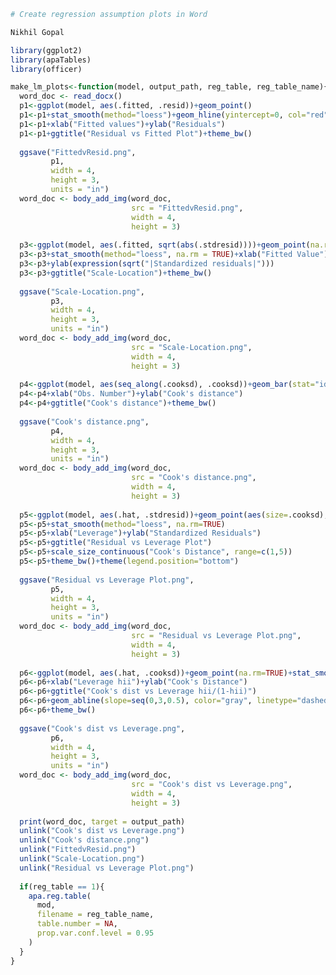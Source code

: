 ```r
# Create regression assumption plots in Word

Nikhil Gopal

library(ggplot2)
library(apaTables)
library(officer)

make_lm_plots<-function(model, output_path, reg_table, reg_table_name){
  word_doc <- read_docx()
  p1<-ggplot(model, aes(.fitted, .resid))+geom_point()
  p1<-p1+stat_smooth(method="loess")+geom_hline(yintercept=0, col="red", linetype="dashed")
  p1<-p1+xlab("Fitted values")+ylab("Residuals")
  p1<-p1+ggtitle("Residual vs Fitted Plot")+theme_bw()
  
  ggsave("FittedvResid.png",
         p1,
         width = 4,
         height = 3,
         units = "in")
  word_doc <- body_add_img(word_doc,
                           src = "FittedvResid.png",
                           width = 4,
                           height = 3)
  
  p3<-ggplot(model, aes(.fitted, sqrt(abs(.stdresid))))+geom_point(na.rm=TRUE)
  p3<-p3+stat_smooth(method="loess", na.rm = TRUE)+xlab("Fitted Value")
  p3<-p3+ylab(expression(sqrt("|Standardized residuals|")))
  p3<-p3+ggtitle("Scale-Location")+theme_bw()
  
  ggsave("Scale-Location.png",
         p3,
         width = 4,
         height = 3,
         units = "in")
  word_doc <- body_add_img(word_doc,
                           src = "Scale-Location.png",
                           width = 4,
                           height = 3)
  
  p4<-ggplot(model, aes(seq_along(.cooksd), .cooksd))+geom_bar(stat="identity", position="identity")
  p4<-p4+xlab("Obs. Number")+ylab("Cook's distance")
  p4<-p4+ggtitle("Cook's distance")+theme_bw()
  
  ggsave("Cook's distance.png",
         p4,
         width = 4,
         height = 3,
         units = "in")
  word_doc <- body_add_img(word_doc,
                           src = "Cook's distance.png",
                           width = 4,
                           height = 3)
  
  p5<-ggplot(model, aes(.hat, .stdresid))+geom_point(aes(size=.cooksd), na.rm=TRUE)
  p5<-p5+stat_smooth(method="loess", na.rm=TRUE)
  p5<-p5+xlab("Leverage")+ylab("Standardized Residuals")
  p5<-p5+ggtitle("Residual vs Leverage Plot")
  p5<-p5+scale_size_continuous("Cook's Distance", range=c(1,5))
  p5<-p5+theme_bw()+theme(legend.position="bottom")
  
  ggsave("Residual vs Leverage Plot.png",
         p5,
         width = 4,
         height = 3,
         units = "in")
  word_doc <- body_add_img(word_doc,
                           src = "Residual vs Leverage Plot.png",
                           width = 4,
                           height = 3)
  
  p6<-ggplot(model, aes(.hat, .cooksd))+geom_point(na.rm=TRUE)+stat_smooth(method="loess", na.rm=TRUE)
  p6<-p6+xlab("Leverage hii")+ylab("Cook's Distance")
  p6<-p6+ggtitle("Cook's dist vs Leverage hii/(1-hii)")
  p6<-p6+geom_abline(slope=seq(0,3,0.5), color="gray", linetype="dashed")
  p6<-p6+theme_bw()
  
  ggsave("Cook's dist vs Leverage.png",
         p6,
         width = 4,
         height = 3,
         units = "in")
  word_doc <- body_add_img(word_doc,
                           src = "Cook's dist vs Leverage.png",
                           width = 4,
                           height = 3)
  
  print(word_doc, target = output_path)
  unlink("Cook's dist vs Leverage.png")
  unlink("Cook's distance.png")
  unlink("FittedvResid.png")
  unlink("Scale-Location.png")
  unlink("Residual vs Leverage Plot.png")
  
  if(reg_table == 1){
    apa.reg.table(
      mod,
      filename = reg_table_name,
      table.number = NA,
      prop.var.conf.level = 0.95
    )
  }
}

```
